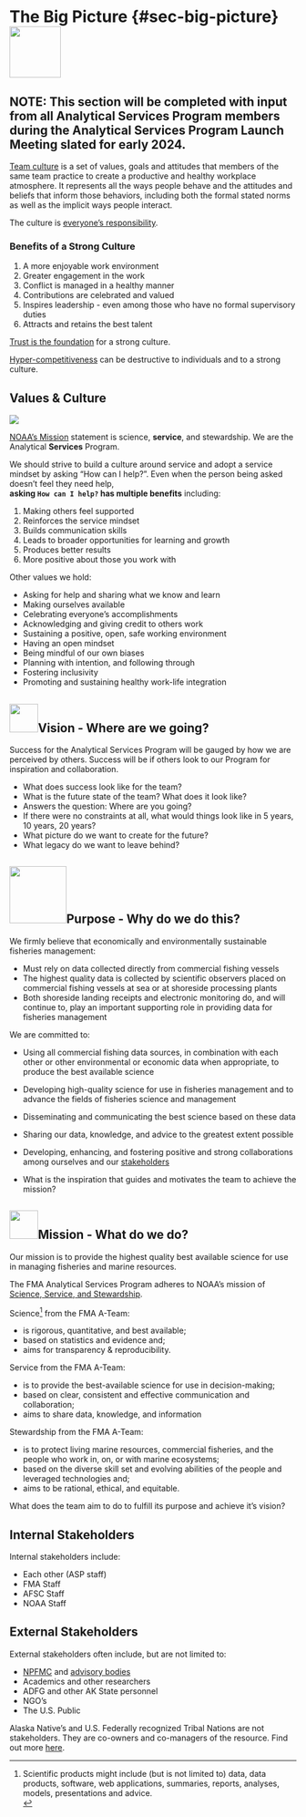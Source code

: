 
# The Big Picture {#sec-big-picture}![](_img/lightbulbicon.jpg){height=90}

## NOTE: This section will be completed with input from all Analytical Services Program members during the Analytical Services Program Launch Meeting slated for early 2024.

[Team culture](https://www.youtube.com/watch?v=IlH0GgVbhwM) is a set of values, goals and attitudes that members of the same team practice to create a productive and healthy workplace atmosphere. It represents all the ways people behave and the attitudes and beliefs that inform those behaviors, including both the formal stated norms as well as the implicit ways people interact.      

The culture is [everyone's responsibility](https://www.youtube.com/watch?v=6MEocQzw-54).

### Benefits of a Strong Culture

1. A more enjoyable work environment    
2. Greater engagement in the work    
3. Conflict is managed in a healthy manner    
4. Contributions are celebrated and valued    
5. Inspires leadership - even among those who have no formal supervisory duties    
6. Attracts and retains the best talent

[Trust is the foundation](https://www.youtube.com/watch?v=W5qQJhe7sLE) for a strong culture. 

[Hyper-competitiveness](https://www.youtube.com/watch?v=jtpOYxsZj7o) can be destructive to individuals and to a strong culture.


## Values & Culture
![](_img/values.jpg){height=300, align='center'}

[NOAA's Mission](https://www.noaa.gov/our-mission-and-vision) statement is science, **service**, and stewardship.  We are the Analytical **Services** Program.

We should strive to build a culture around service and adopt a service mindset by asking "How can I help?". Even when the person being asked doesn't feel they need help,    
**asking `How can I help?` has multiple benefits** including:

1. Making others feel supported    
2. Reinforces the service mindset    
3. Builds communication skills    
4. Leads to broader opportunities for learning and growth    
5. Produces better results    
6. More positive about those you work with    

Other values we hold:

* Asking for help and sharing what we know and learn
* Making ourselves available
* Celebrating everyone's accomplishments
* Acknowledging and giving credit to others work
* Sustaining a positive, open, safe working environment
* Having an open mindset
* Being mindful of our own biases
* Planning with intention, and following through
* Fostering inclusivity
* Promoting and sustaining healthy work-life integration

## ![](_img/visionicon.png){height=50}Vision - Where are we going?
<!-- ![](_img/visionicon.png){height=50, align= 'center'} -->

Success for the Analytical Services Program will be gauged by how we are perceived by others. Success will be if others look to our Program for inspiration and collaboration. 

* What does success look like for the team?
* What is the future state of the team? What does it look like?
* Answers the question: Where are you going?
* If there were no constraints at all, what would things look like in 5 years, 10 years, 20 years?
* What picture do we want to create for the future?
* What legacy do we want to leave behind?

## ![](_img/purpose_icon.png){height=100}Purpose - Why do we do this?

We firmly believe that economically and environmentally sustainable fisheries management:

* Must rely on data collected directly from commercial fishing vessels    
* The highest quality data is collected by scientific observers placed on commercial fishing vessels at sea or at shoreside processing plants    
* Both shoreside landing receipts and electronic monitoring do, and will continue to, play an important supporting role in providing data for fisheries management

We are committed to: 

* Using all commercial fishing data sources, in combination with each other or other environmental or economic data when appropriate, to produce the best available science    
* Developing high-quality science for use in fisheries management and to advance the fields of fisheries science and management    
* Disseminating and communicating the best science based on these data    
* Sharing our data, knowledge, and advice to the greatest extent possible    
* Developing, enhancing, and fostering positive and strong collaborations among ourselves and our [stakeholders](02-the-big-picture.qmd#subsec-stakeholders)

* What is the inspiration that guides and motivates the team to achieve the mission?

## ![](_img/mission_icon.png){height=50}Mission - What do we do?

Our mission is to provide the highest quality best available science for use in managing fisheries and marine resources.

The FMA Analytical Services Program adheres to NOAA's mission of [Science, Service, and Stewardship](https://www.noaa.gov/our-mission-and-vision).

Science^[Scientific products might include (but is not limited to) data, data products, software, web applications, summaries, reports, analyses, models, presentations and advice.  
] from the FMA A-Team:

- is rigorous, quantitative, and best available;
- based on statistics and evidence and;
- aims for transparency & reproducibility.

Service from the FMA A-Team:

- is to provide the best-available science for use in decision-making;
- based on clear, consistent and effective communication and collaboration;
- aims to share data, knowledge, and information

Stewardship from the FMA A-Team:

- is to protect living marine resources, commercial fisheries, and the people who work in, on, or with marine ecosystems;
- based on the diverse skill set and evolving abilities of the people and leveraged technologies and;
- aims to be rational, ethical, and equitable.

What does the team aim to do to fulfill its purpose and achieve it's vision?


## Internal Stakeholders{#subsec-stakeholders}
Internal stakeholders include:

  * Each other (ASP staff)
  * FMA Staff    
  * AFSC Staff    
  * NOAA Staff

## External Stakeholders
External stakeholders often include, but are not limited to:    

* [NPFMC](https://www.npfmc.org/) and [advisory bodies](https://www.npfmc.org/about-the-council/advisory-groups/)    
* Academics and other researchers    
* ADFG and other AK State personnel    
* NGO's    
* The U.S. Public

Alaska Native's and U.S. Federally recognized Tribal Nations are not stakeholders.  They are co-owners and co-managers of the resource. Find out more [here](https://www.noaa.gov/sites/default/files/2023-06/NOAA_Tribal_Consultation_Handbook%202023_FINAL.pdf).
